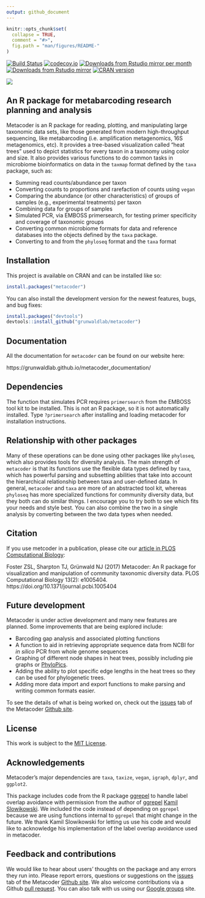 ```yaml
---
output: github_document
---
```


<!-- README.md is generated from README.Rmd. Please edit that file -->

```r
knitr::opts_chunk$set(
  collapse = TRUE,
  comment = "#>",
  fig.path = "man/figures/README-"
)
```


[![Build Status](https://travis-ci.com/grunwaldlab/metacoder.png?branch=master)](https://travis-ci.com/grunwaldlab/metacoder?branch=master) [![codecov.io](https://codecov.io/github/grunwaldlab/metacoder/coverage.svg?branch=master)](https://codecov.io/github/grunwaldlab/metacoder?branch=master)
[![Downloads from Rstudio mirror per month](http://cranlogs.r-pkg.org/badges/metacoder)](https://www.r-pkg.org:443/pkg/metacoder)
[![Downloads from Rstudio mirror](http://cranlogs.r-pkg.org/badges/grand-total/metacoder)](https://www.r-pkg.org:443/pkg/metacoder)
[![CRAN version](http://www.r-pkg.org/badges/version/metacoder)](https://cran.r-project.org/package=metacoder)

![](man/figures/readme_figure.jpg)


An R package for metabarcoding research planning and analysis
-------------------------------------------------------------

Metacoder is an R package for reading, plotting, and manipulating large taxonomic data sets, like those generated from modern high-throughput sequencing, like metabarcoding (i.e. amplification metagenomics, 16S metagenomics, etc).
It provides a tree-based visualization called "heat trees" used to depict statistics for every taxon in a taxonomy using color and size.
It also provides various functions to do common tasks in microbiome bioinformatics on data in the `taxmap` format defined by the `taxa` package, such as:

* Summing read counts/abundance per taxon
* Converting counts to proportions and rarefaction of counts using `vegan`
* Comparing the abundance (or other characteristics) of groups of samples (e.g., experimental treatments) per taxon
* Combining data for groups of samples
* Simulated PCR, via EMBOSS primersearch, for testing primer specificity and coverage of taxonomic groups
* Converting common microbiome formats for data and reference databases into the objects defined by the `taxa` package.
* Converting to and from the `phyloseq` format and the `taxa` format


## Installation

This project is available on CRAN and can be installed like so:

```r
install.packages("metacoder")
```

You can also install the development version for the newest features, bugs, and bug fixes:

```r
install.packages("devtools")
devtools::install_github("grunwaldlab/metacoder")
```


## Documentation

All the documentation for `metacoder` can be found on our website here:

https://grunwaldlab.github.io/metacoder_documentation/


## Dependencies

The function that simulates PCR requires `primersearch` from the EMBOSS tool kit to be installed. 
This is not an R package, so it is not automatically installed.
Type `?primersearch` after installing and loading metacoder for installation instructions.


## Relationship with other packages

Many of these operations can be done using other packages like `phyloseq`, which also provides tools for diversity analysis.
The main strength of `metacoder` is that its functions use the flexible data types defined by `taxa`, which has powerful parsing and subsetting abilities that take into account the hierarchical relationship between taxa and user-defined data.
In general, `metacoder` and `taxa` are more of an abstracted tool kit, whereas `phyloseq` has more specialized functions for community diversity data, but they both can do similar things.
I encourage you to try both to see which fits your needs and style best.
You can also combine the two in a single analysis by converting between the two data types when needed.


## Citation

If you use metcoder in a publication, please cite our [article in PLOS Computational Biology](https://journals.plos.org/ploscompbiol/article?id=10.1371/journal.pcbi.1005404):

Foster ZSL, Sharpton TJ, Grünwald NJ (2017) Metacoder: An R package for visualization and manipulation of community taxonomic diversity data. PLOS Computational Biology 13(2): e1005404. https://doi.org/10.1371/journal.pcbi.1005404


## Future development

Metacoder is under active development and many new features are planned.
Some improvements that are being explored include:

* Barcoding gap analysis and associated plotting functions
* A function to aid in retrieving appropriate sequence data from NCBI for *in silico* PCR from whole genome sequences
* Graphing of different node shapes in heat trees, possibly including pie graphs or [PhyloPics](http://phylopic.org/).
* Adding the ability to plot specific edge lengths in the heat trees so they can be used for phylogenetic trees.
* Adding more data import and export functions to make parsing and writing common formats easier. 

To see the details of what is being worked on, check out the [issues](https://github.com/grunwaldlab/metacoder/issues) tab of the Metacoder [Github site](https://github.com/grunwaldlab).


## License

This work is subject to the [MIT License](https://github.com/grunwaldlab/metacoder/blob/master/LICENSE).


## Acknowledgements

Metacoder's major dependencies are `taxa`, `taxize`, `vegan`, `igraph`, `dplyr`, and `ggplot2`.

This package includes code from the R package [ggrepel](https://github.com/slowkow/ggrepel) to handle label overlap avoidance with permission from the author of [ggrepel](https://github.com/slowkow/ggrepel) [Kamil Slowikowski](https://github.com/slowkow).
We included the code instead of depending on `ggrepel` because we are using functions internal to `ggrepel` that might change in the future.
We thank Kamil Slowikowski for letting us use his code and would like to acknowledge his implementation of the label overlap avoidance used in metacoder.


## Feedback and contributions

We would like to hear about users' thoughts on the package and any errors they run into.
Please report errors, questions or suggestions on the [issues](https://github.com/grunwaldlab/metacoder/issues) tab of the Metacoder [Github site](https://github.com/grunwaldlab).
We also welcome contributions via a Github [pull request](https://help.github.com/articles/using-pull-requests/).
You can also talk with us using our [Google groups](https://groups.google.com/forum/#!forum/metacoder-discussions) site. 
